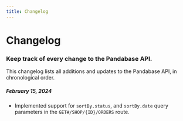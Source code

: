 ```yaml
---
title: Changelog
---
```


# Changelog

### Keep track of every change to the Pandabase API.

This changelog lists all additions and updates to the Pandabase API, in
chronological order.

##### February 15, 2024

- Implemented support for `sortBy.status`, and `sortBy.date` query parameters in
  the `GET#/SHOP/{ID}/ORDERS` route.
